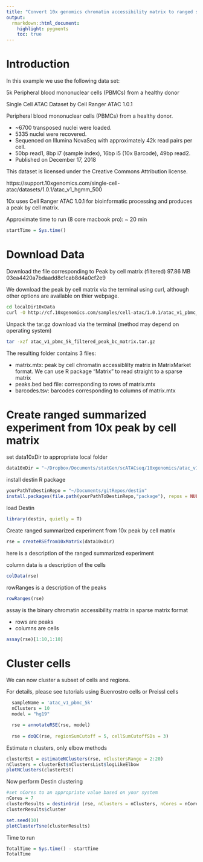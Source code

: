 ```yaml
---
title: "Convert 10x genomics chromatin accessibility matrix to ranged summarized experiment"
output:
  rmarkdown::html_document:
    highlight: pygments
    toc: true
---
```


# Introduction

In this example we use the following data set: 

5k Peripheral blood mononuclear cells (PBMCs) from a healthy donor

Single Cell ATAC Dataset by Cell Ranger ATAC 1.0.1

Peripheral blood mononuclear cells (PBMCs) from a healthy donor.

- ~6700 transposed nuclei were loaded.
- 5335 nuclei were recovered.
- Sequenced on Illumina NovaSeq with approximately 42k read pairs per cell.
- 50bp read1, 8bp i7 (sample index), 16bp i5 (10x Barcode), 49bp read2.
- Published on December 17, 2018

This dataset is licensed under the Creative Commons Attribution license.

https://support.10xgenomics.com/single-cell-atac/datasets/1.0.1/atac_v1_hgmm_500

10x uses Cell Ranger ATAC 1.0.1 for bioinformatic processing and produces a peak by cell matrix. 

Approximate time to run (8 core macbook pro): ~ 20 min

```r
startTime = Sys.time()
```

# Download Data

Download the file corresponding to Peak by cell matrix (filtered)	97.86 MB	03ea4420a7bdaadd8c1cab8d4a0cf2e9

We download the peak by cell matrix via the terminal using curl, although other options are available on thier webpage. 

```bash
cd localDir10xData
curl -O http://cf.10xgenomics.com/samples/cell-atac/1.0.1/atac_v1_pbmc_5k/atac_v1_pbmc_5k_filtered_peak_bc_matrix.tar.gz
```

Unpack the tar.gz download via the terminal (method may depend on operating system)

```bash
tar -xzf atac_v1_pbmc_5k_filtered_peak_bc_matrix.tar.gz
```

The resulting folder contains 3 files:

- matrix.mtx:  peak by cell chromatin accessiblilty matrix in MatrixMarket format.  We can use R package "Matrix" to read straight to a sparse matrix
- peaks.bed bed file:  corresponding to rows of matrix.mtx
- barcodes.tsv:  barcodes corresponding to columns of matrix.mtx


# Create ranged summarized experiment from 10x peak by cell matrix 

set data10xDir to appropriate local folder
```r
data10xDir = "~/Dropbox/Documents/statGen/scATACseq/10xgenomics/atac_v1_pbmc_5k/filtered_peak_bc_matrix"
```

install destin R package
```r
yourPathToDestinRepo = "~/Documents/gitRepos/destin"
install.packages(file.path(yourPathToDestinRepo,"package"), repos = NULL, type = "source")
```

load Destin
```r
library(destin, quietly = T) 
```

Create ranged summarized experiment from 10x peak by cell matrix 
```r
rse = createRSEfrom10xMatrix(data10xDir)
```

here is a description of the ranged summarized experiment  

column data is a description of the cells
```r
colData(rse)
```

rowRanges is a description of the peaks
```r
rowRanges(rse)
```

assay is the binary chromatin accessibility matrix in sparse matrix format

- rows are peaks 
- columns are cells

```r
assay(rse)[1:10,1:10]
```

# Cluster cells  

We can now cluster a subset of cells and regions.

For details, please see tutorials using Buenrostro cells or Preissl cells
```r
  sampleName = 'atac_v1_pbmc_5k'
  nClusters = 10
  model = "hg19"

  rse = annotateRSE(rse, model)
  
  rse = doQC(rse, regionSumCutoff = 5, cellSumCutoffSDs = 3)
```

Estimate n clusters, only elbow methods 
```r
clusterEst = estimateNClusters(rse, nClustersRange = 2:20)
nClusters = clusterEst$nClustersList$logLikeElbow
plotNClusters(clusterEst)
```


Now perform Destin clustering 
```r
#set nCores to an appropriate value based on your system
nCores = 7 
clusterResults = destinGrid (rse, nClusters = nClusters, nCores = nCores)
clusterResults$cluster
```

```r
set.seed(10)
plotClusterTsne(clusterResults)
```

Time to run
```r
TotalTime = Sys.time() - startTime
TotalTime
```

